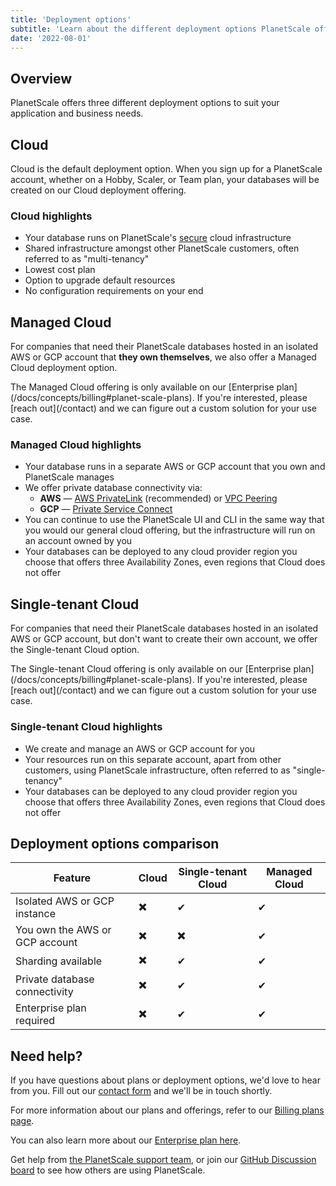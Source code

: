 ```yaml
---
title: 'Deployment options'
subtitle: 'Learn about the different deployment options PlanetScale offers'
date: '2022-08-01'
---
```


## Overview

PlanetScale offers three different deployment options to suit your application and business needs.

## Cloud

Cloud is the default deployment option. When you sign up for a PlanetScale account, whether on a Hobby, Scaler, or Team plan, your databases will be created on our Cloud deployment offering.

### Cloud highlights

- Your database runs on PlanetScale's [secure](/docs/concepts/security) cloud infrastructure
- Shared infrastructure amongst other PlanetScale customers, often referred to as "multi-tenancy"
- Lowest cost plan
- Option to upgrade default resources
- No configuration requirements on your end

## Managed Cloud

For companies that need their PlanetScale databases hosted in an isolated AWS or GCP account that **they own themselves**, we also offer a Managed Cloud deployment option.

<InfoBlock type='note'>
  The Managed Cloud offering is only available on our [Enterprise plan](/docs/concepts/billing#planet-scale-plans). If
  you're interested, please [reach out](/contact) and we can figure out a custom solution for
  your use case.
</InfoBlock>

### Managed Cloud highlights

- Your database runs in a separate AWS or GCP account that you own and PlanetScale manages
- We offer private database connectivity via:
  - **AWS** &mdash; [AWS PrivateLink](https://aws.amazon.com/privatelink/) (recommended) or [VPC Peering](https://docs.aws.amazon.com/vpc/latest/peering/what-is-vpc-peering.html)
  - **GCP** &mdash; [Private Service Connect](https://cloud.google.com/vpc/docs/private-access-options)
- You can continue to use the PlanetScale UI and CLI in the same way that you would our general cloud offering, but the infrastructure will run on an account owned by you
- Your databases can be deployed to any cloud provider region you choose that offers three Availability Zones, even regions that Cloud does not offer

## Single-tenant Cloud

For companies that need their PlanetScale databases hosted in an isolated AWS or GCP account, but don't want to create their own account, we offer the Single-tenant Cloud option.

<InfoBlock type='note'>
  The Single-tenant Cloud offering is only available on our [Enterprise
  plan](/docs/concepts/billing#planet-scale-plans). If you're interested, please [reach
  out](/contact) and we can figure out a custom solution for your use case.
</InfoBlock>

### Single-tenant Cloud highlights

- We create and manage an AWS or GCP account for you
- Your resources run on this separate account, apart from other customers, using PlanetScale infrastructure, often referred to as "single-tenancy"
- Your databases can be deployed to any cloud provider region you choose that offers three Availability Zones, even regions that Cloud does not offer

## Deployment options comparison

| Feature                        | Cloud | Single-tenant Cloud | Managed Cloud |
| ------------------------------ | ----- | ------------------- | ------------- |
| Isolated AWS or GCP instance   | ✖️    | ✔                   | ✔             |
| You own the AWS or GCP account | ✖️    | ✖️                  | ✔             |
| Sharding available             | ✖️    | ✔                   | ✔             |
| Private database connectivity  | ✖️    | ✔                   | ✔             |
| Enterprise plan required       | ✖️    | ✔                   | ✔             |

## Need help?

If you have questions about plans or deployment options, we'd love to hear from you. Fill out our [contact form](/contact) and we'll be in touch shortly.

For more information about our plans and offerings, refer to our [Billing plans page](/docs/concepts/billing#planet-scale-plans).

You can also learn more about our [Enterprise plan here](/enterprise).

Get help from [the PlanetScale support team](https://support.planetscale.com), or join our [GitHub Discussion board](https://github.com/planetscale/discussion/discussions) to see how others are using PlanetScale.
